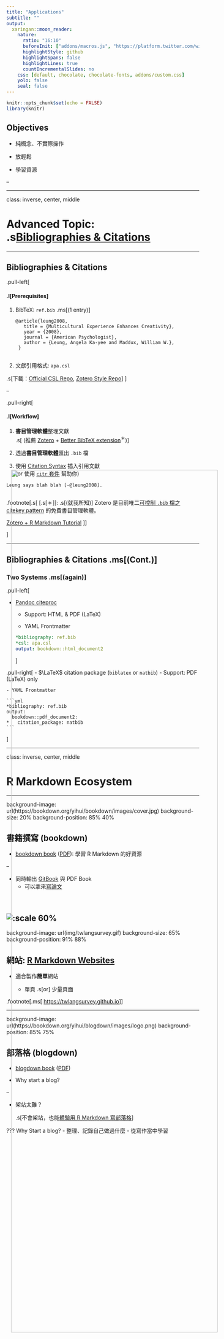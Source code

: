 ```yaml
---
title: "Applications"
subtitle: ""
output:
  xaringan::moon_reader:
    nature:
      ratio: "16:10"
      beforeInit: ["addons/macros.js", "https://platform.twitter.com/widgets.js"]
      highlightStyle: github
      highlightSpans: false
      highlightLines: true
      countIncrementalSlides: no
    css: [default, chocolate, chocolate-fonts, addons/custom.css]
    yolo: false
    seal: false 
---
```


```r
knitr::opts_chunk$set(echo = FALSE)
library(knitr)
```


## Objectives


- 純概念、不實際操作

- 放輕鬆

- 學習資源

--

<img src='img/jump-off.gif' style='display:block;position:absolute;left:25%;top:32%;width:75%'>



---

class: inverse, center, middle

# Advanced Topic: <br>.s[Bibliographies & Citations]

---

## Bibliographies & Citations

.pull-left[

#### .l[Prerequisites]

1. BibTeX: `ref.bib` .ms[(1 entry)]

    <pre><code class='bib hljs nix remark-code'>@article{<span class="remark-code-span-highlighted">leung2008</span>,
      title = {Multicultural Experience Enhances Creativity},
      year = {2008},
      journal = {American Psychologist},
      author = {Leung, Angela Ka-yee and Maddux, William W.},
    }
    </code></pre>

1. 文獻引用格式: `apa.csl`

  .s[下載：[Official CSL Repo](https://github.com/citation-style-language/styles), [Zotero Style Repo](https://www.zotero.org/styles)]
]


--

.pull-right[

#### .l[Workflow]

1. **書目管理軟體**整理文獻  
.s[
(推薦 [Zotero](https://www.zotero.org) + [Better BibTeX extension](https://retorque.re/zotero-better-bibtex)<sup>＊</sup>)
]

1. 透過**書目管理軟體**匯出 `.bib` 檔

1. 使用 [Citation Syntax](https://rmarkdown.rstudio.com/authoring_bibliographies_and_citations.html#citation_syntax) 插入引用文獻  
(or 使用 [`citr` 套件](https://github.com/crsh/citr) 幫助你)
    
  <pre><code class='md hljs markdown remark-code'>Leung says blah blah <span class="remark-code-span-highlighted">[-@leung2008]</span>.
  </code></pre>

.footnote[.s[
[.s[＊]]: .s[(就我所知)] Zotero 是目前唯二[可控制 `.bib` 檔之 citekey pattern](https://retorque.re/zotero-better-bibtex/citation-keys) 的免費書目管理軟體。

[Zotero + R Markdown Tutorial](https://ikashnitsky.github.io/2019/zotero)
]]

]

---

## Bibliographies & Citations .ms[(Cont.)]

### Two Systems .ms[(again)]

.pull-left[

- [Pandoc citeproc](https://github.com/jgm/pandoc-citeproc)
    - Support: HTML & PDF (LaTeX)
    
    - YAML Frontmatter
    
    ```yml
    *bibliography: ref.bib
    *csl: apa.csl
    output: bookdown::html_document2
    ```
]

.pull-right[
- $\LaTeX$ citation package (`biblatex` or `natbib`)
    - Support: PDF (LaTeX) only
    
    - YAML Frontmatter  
    
    ```yml
    *bibliography: ref.bib
    output:
      bookdown::pdf_document2:
    *   citation_package: natbib
    ```
]

---

class: inverse, center, middle

# R Markdown Ecosystem

---

background-image: url(https://bookdown.org/yihui/bookdown/images/cover.jpg)
background-size: 20%
background-position: 85% 40%

## 書籍撰寫 (bookdown)

- [bookdown book](https://bookdown.org/yihui/bookdown) ([PDF](https://bookdown.org/yihui/bookdown/bookdown.pdf)): 學習 R Markdown 的好資源

--

- 同時輸出 [GitBook](https://www.gitbook.com) 與 PDF Book
    - 可以拿來[寫論文](https://github.com/liao961120/ntuthesis)

<br>

![:scale 60%](img/gitbook.png)
---

background-image: url(img/twlangsurvey.gif)
background-size: 65%
background-position: 91% 88%

## 網站: [R Markdown Websites](https://bookdown.org/yihui/rmarkdown/rmarkdown-site.html)

- 適合製作**簡單**網站

  - 單頁 .s[or] 少量頁面


.footnote[.ms[
<https://twlangsurvey.github.io>
]]

---

background-image: url(https://bookdown.org/yihui/blogdown/images/logo.png)
background-position: 85% 75%

## 部落格 (blogdown)

- [blogdown book](https://bookdown.org/yihui/blogdown) ([PDF](https://bookdown.org/yihui/blogdown/blogdown.pdf))
  

- Why start a blog?

--

- 架站太難？

  .s[不會架站，也能[體驗用 R Markdown 寫部落格](https://collabin.netlify.com/info/about)]

???
Why Start a blog?
- 整理、記錄自己做過什麼
- 從寫作當中學習